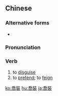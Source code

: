 {{also|乔装}}
==Chinese==
{{zh-forms|s=乔装}}

===Alternative forms===
* {{zh-l|喬妝}}

===Pronunciation===
{{zh-pron
|m=qiáozhuāng
|c=kiu4 zong1
|mn=kiâu-chong
|cat=v
}}

===Verb===
{{zh-verb}}

# to [[disguise]]
# to [[pretend]]; to [[feign]]

{{zh-cat|Advanced}}

[[ko:喬裝]]
[[hu:喬裝]]
[[ja:喬裝]]